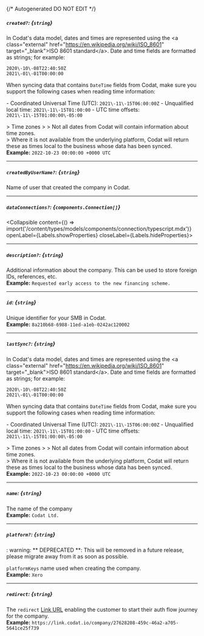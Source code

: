 {/* Autogenerated DO NOT EDIT  */}

##### `created?`: *{`string`}*
In Codat's data model, dates and times are represented using the \<a class\="external" href\="https://en.wikipedia.org/wiki/ISO_8601" target\="_blank"\>ISO 8601 standard\</a\>. Date and time fields are formatted as strings; for example:

```
2020\-10\-08T22:40:50Z
2021\-01\-01T00:00:00
```



When syncing data that contains `DateTime` fields from Codat, make sure you support the following cases when reading time information:

\- Coordinated Universal Time (UTC): `2021\-11\-15T06:00:00Z`
\- Unqualified local time: `2021\-11\-15T01:00:00`
\- UTC time offsets: `2021\-11\-15T01:00:00\-05:00`

\> Time zones
\> 
\> Not all dates from Codat will contain information about time zones.  
\> Where it is not available from the underlying platform, Codat will return these as times local to the business whose data has been synced.
<br/>
**Example:** `2022-10-23 00:00:00 +0000 UTC`

---
##### `createdByUserName?`: *{`string`}*
Name of user that created the company in Codat.

---
##### `dataConnections?`: *{`components.Connection[]`}*
<Collapsible content={() => import('/content/types/models/components/connection/typescript.mdx')} openLabel={Labels.showProperties} closeLabel={Labels.hideProperties}>
</Collapsible>

---
##### `description?`: *{`string`}*
Additional information about the company. This can be used to store foreign IDs, references, etc.
<br/>
**Example:** `Requested early access to the new financing scheme.`

---
##### `id`: *{`string`}*
Unique identifier for your SMB in Codat.
<br/>
**Example:** `8a210b68-6988-11ed-a1eb-0242ac120002`

---
##### `lastSync?`: *{`string`}*
In Codat's data model, dates and times are represented using the \<a class\="external" href\="https://en.wikipedia.org/wiki/ISO_8601" target\="_blank"\>ISO 8601 standard\</a\>. Date and time fields are formatted as strings; for example:

```
2020\-10\-08T22:40:50Z
2021\-01\-01T00:00:00
```



When syncing data that contains `DateTime` fields from Codat, make sure you support the following cases when reading time information:

\- Coordinated Universal Time (UTC): `2021\-11\-15T06:00:00Z`
\- Unqualified local time: `2021\-11\-15T01:00:00`
\- UTC time offsets: `2021\-11\-15T01:00:00\-05:00`

\> Time zones
\> 
\> Not all dates from Codat will contain information about time zones.  
\> Where it is not available from the underlying platform, Codat will return these as times local to the business whose data has been synced.
<br/>
**Example:** `2022-10-23 00:00:00 +0000 UTC`

---
##### `name`: *{`string`}*
The name of the company
<br/>
**Example:** `Codat Ltd.`

---
##### `platform?`: *{`string`}*
: warning: \*\* DEPRECATED \*\*: This will be removed in a future release, please migrate away from it as soon as possible.

`platformKeys` name used when creating the company.
<br/>
**Example:** `Xero`

---
##### `redirect`: *{`string`}*
The `redirect` [Link URL](https://docs.codat.io/auth\-flow/authorize\-hosted\-link) enabling the customer to start their auth flow journey for the company.
<br/>
**Example:** `https://link.codat.io/company/27628208-459c-46a2-a705-5641ce25f739`


